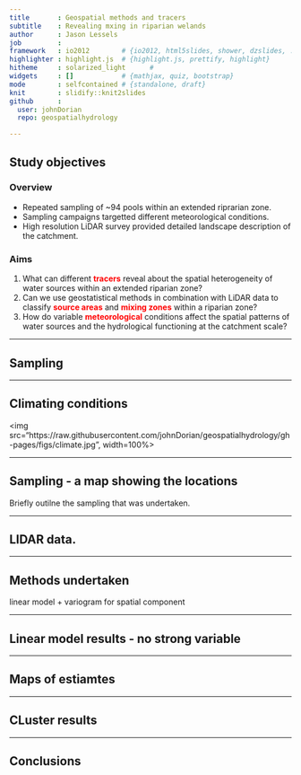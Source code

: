 ```yaml
---
title       : Geospatial methods and tracers
subtitle    : Revealing mxing in riparian welands
author      : Jason Lessels
job         : 
framework   : io2012        # {io2012, html5slides, shower, dzslides, ...}
highlighter : highlight.js  # {highlight.js, prettify, highlight}
hitheme     : solarized_light      # 
widgets     : []            # {mathjax, quiz, bootstrap}
mode        : selfcontained # {standalone, draft}
knit        : slidify::knit2slides
github      :
  user: johnDorian
  repo: geospatialhydrology

---
```

<!-- Limit image width and height -->
<style type='text/css'>

strong {
  font-weight: bold;
  color: red;
}
em {
  font-style: italic
}
</style>

<!-- Center image on slide -->
<script src="http://ajax.aspnetcdn.com/ajax/jQuery/jquery-1.7.min.js"></script>
<script type='text/javascript'>
$(function() {
    $("p:has(img)").addClass('centered');
});
</script>


## Study objectives

### Overview
* Repeated sampling of ~94 pools within an extended riprarian zone. 
* Sampling campaigns targetted different meteorological conditions.
* High resolution LiDAR survey provided detailed landscape description of the catchment.


### Aims
1.  What can different **tracers** reveal about the spatial heterogeneity of water sources within an extended riparian zone?
2. Can we use geostatistical methods in combination with LiDAR data to classify **source areas** and **mixing zones** within a riparian zone?
3.	How do variable **meteorological** conditions affect the spatial patterns of water sources and the hydrological functioning at the catchment scale? 




---

## Sampling




---

## Climating conditions




<img src="https://raw.githubusercontent.com/johnDorian/geospatialhydrology/gh-pages/figs/climate.jpg", width=100%>




---

## Sampling - a map showing the locations

Briefly outilne the sampling that was undertaken.

---

## LIDAR data. 

---

## Methods undertaken
linear model + variogram for spatial component

---

## Linear model results - no strong variable

---

## Maps of estiamtes

---

## CLuster results

---

## Conclusions




